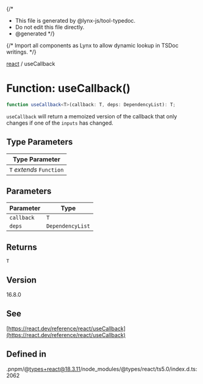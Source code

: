 {/*
* This file is generated by @lynx-js/tool-typedoc.
* Do not edit this file directly.
* @generated
*/}

{/* Import all components as Lynx to allow dynamic lookup in TSDoc writings. */}

[react](/api/react/index.mdx) / useCallback

# Function: useCallback()

```ts
function useCallback<T>(callback: T, deps: DependencyList): T;
```

`useCallback` will return a memoized version of the callback that only changes if one of the `inputs`
has changed.

## Type Parameters

| Type Parameter           |
| ------------------------ |
| `T` _extends_ `Function` |

## Parameters

| Parameter  | Type             |
| ---------- | ---------------- |
| `callback` | `T`              |
| `deps`     | `DependencyList` |

## Returns

`T`

## Version

16.8.0

## See

[https://react.dev/reference/react/useCallback](https://react.dev/reference/react/useCallback)

## Defined in

.pnpm/@types+react@18.3.11/node_modules/@types/react/ts5.0/index.d.ts:2062
